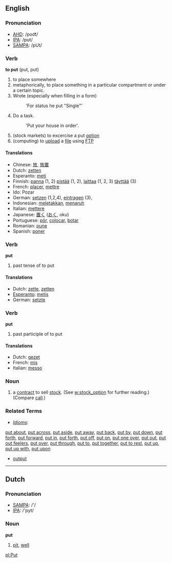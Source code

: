 ==English==
=== Pronunciation ===
*[[w:AHD|AHD]]: /poo͝t/
*[[w:IPA|IPA]]: /pʊt/
*[[w:SAMPA|SAMPA]]: /pUt/

=== Verb ===
'''to put''' (put, put)

# to place somewhere
# metaphorically, to place something in a particular compartment or under a certain topic.
# Wrote (especially when filling in a form)
#:'For status he put "Single"'
# Do a task.
#: 'Put your house in order'.
# (stock markets) to excercise a put [[option]]
# (computing) to [[upload]] a [[file]] using [[FTP]]

==== Translations ====
*Chinese: [[放]], [[放置]]
*Dutch: [[zetten]]
*Esperanto: [[meti]]
*Finnish: [[panna#Finnish|panna]] (1, 2) [[pistää]] (1, 2), [[laittaa]] (1, 2, 3) [[täyttää]] (3)
*French: [[placer]], [[mettre]]
*Ido: Pozar
*German: [[setzen]] (1,2,4), [[eintragen]] (3), 
*Indonesian: [[letak|meletakkan]], [[taruh|menaruh]]
*Italian: [[mettere]]
*Japanese: [[置く]] ([[おく]], oku)
*Portuguese: [[pôr]], [[colocar]], [[botar]] 
*Romanian: [[pune]]
*Spanish: [[poner]]

=== Verb ===

'''put'''

# past tense of to put

==== Translations ====
*Dutch: [[zette]], [[zetten]]
*[[Esperanto]]: [[metis]]
*German: [[setzte]]

=== Verb ===

'''put'''

# past participle of to put

==== Translations ====
*Dutch: [[gezet]]
*French: [[mis]]
*Italian: [[messo]]

=== Noun ===
# a [[contract]] to sell [[stock]]. (See [[w:stock_option]] for further reading.) (Compare [[call]].)

===Related Terms===
*''[[Idiom]]s'':
[[put about]], [[put across]], [[put aside]], [[put away]], [[put back]], [[put by]], [[put down]], [[put forth]], [[put forward]], [[put in]], [[put forth]], [[put off]], [[put on]], [[put one over]], [[put out]], [[put out feelers]], [[put over]], [[put through]], [[put to]], [[put together]], [[put to rest]], [[put up]], [[put up with]], [[put upon]]
*[[output]]

----
==Dutch==
=== Pronunciation ===
*[[w:SAMPA|SAMPA]]: /'/
*[[w:IPA|IPA]]: /'pyt/

=== Noun ===
'''put'''
# [[pit]], [[well]]

[[pl:Put]]